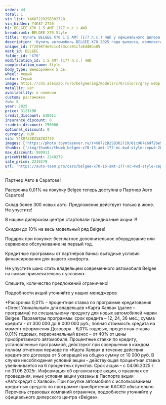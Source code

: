 ```yaml
---
order: 44
total: 1
vin_list: Y4K8722D2SB302720
vin_hidden: Y4K87-2720
h1: BELGEE X70 1.5 AMT (177 л.с.) 4WD
breadcrumb: BELGEE X70 Style
title: 'Купить BELGEE X70 1.5 AMT (177 л.с.) 4WD у официального дилера в Балаково'
description: 'Купить автомобиль BELGEE X70 2025 года выпуска, комплектация Style, цвет - Серый, двигатель - 1.5 AMT (177 л.с.) 4WD у официального дилера в г. Балаково. Стоимость данного автомобиля BELGEE X70 – 2240279'
unique_id: 7f2898f4e9c1c433cca91cfa8dd6da85
mark_id: BELGEE
folder_id: 'X70'
modification_id: 1.5 AMT (177 л.с.) 4WD
complectation_name: Style
body_type: Внедорожник 5 дв.
wheel: левый
color: Серый
image: https://cdn.alexsab.ru/b/belgee/img/models/x70/colors/gray.webp
metallic: нет
availability: в наличии
custom: растаможен
run: 8
year: 2025
price: 3121190
credit_discount: 630911
insurance_discount: 0
tradein_discount: 250000
optional_discount: 0
currency: RUR
vin: Y4K8722D2SB302720
images: ['https://photo.toyotasever.ru/Y4K8722D2SB302720/81c067e6df2be9db9570fcb7d2ed26f6.jpg', 'https://photo.toyotasever.ru/Y4K8722D2SB302720/5e7909223c068eaf618647441571372a.jpg', 'https://photo.toyotasever.ru/Y4K8722D2SB302720/c7fb23c9a40f12d5e2817145732ef29a.jpg', 'https://photo.toyotasever.ru/Y4K8722D2SB302720/675225c3080ea215c4b5be20866cb944.jpg', 'https://photo.toyotasever.ru/Y4K8722D2SB302720/e7365e1d4625f7e495ce10ab3f7514cc.jpg', 'https://photo.toyotasever.ru/Y4K8722D2SB302720/ad780e887293efa64fbe01a7bc22fad1.jpg', 'https://photo.toyotasever.ru/Y4K8722D2SB302720/2ff29d7e8f5c28d5e7017cc200dc13b9.jpg', 'https://photo.toyotasever.ru/Y4K8722D2SB302720/0d7a368a5a07c8b33308a517f263f8cb.jpg', 'https://photo.toyotasever.ru/Y4K8722D2SB302720/8d3b3d6918b1d1ae72c53ca984a580e5.jpg', 'https://photo.toyotasever.ru/Y4K8722D2SB302720/7b4e8ec64cba6f3e77de041773dee94d.jpg', 'https://photo.toyotasever.ru/Y4K8722D2SB302720/51a72c06b0dc73a67778f16a84b30bba.jpg']
thumbs: ['/img/thumbs/thumb_belgee-x70-15-amt-177-лс-4wd-style-серый-2025_d26f6_0.webp', '/img/thumbs/thumb_belgee-x70-15-amt-177-лс-4wd-style-серый-2025_1372a_1.webp', '/img/thumbs/thumb_belgee-x70-15-amt-177-лс-4wd-style-серый-2025_ef29a_2.webp', '/img/thumbs/thumb_belgee-x70-15-amt-177-лс-4wd-style-серый-2025_cb944_3.webp', '/img/thumbs/thumb_belgee-x70-15-amt-177-лс-4wd-style-серый-2025_514cc_4.webp']
max_discount: 880911
priceWithDiscount: 2240279
sale_price: 2240279
url: 'https://auto-team.pro/cars/belgee-x70-15-amt-177-лс-4wd-style-серый-2025/'
---
```

<p>
 Партнер Авто в Саратове!
</p>
<p>
</p>
<p>
 Рассрочка 0,01% на покупку Belgee теперь доступна в Партнер Авто Саратов!
</p>
<p>
 Склад более 300 новых авто. Предложение действует только в июне. He упустите!
</p>
<p>
</p>
<p>
 В нашем дилерском центре стартовали грандиозные акции !!!
</p>
<p>
</p>
<p>
 Скидки дo 10% нa весь модельный ряд Belgee!
</p>
<p>
 Подарок при покупке: бесплатное дополнительное оборудование или сервисное обслуживание на первый год.
</p>
<p>
 Кредитные программы от партнёров банка: выгодные условия финансирования для вашего комфорта.
</p>
<p>
</p>
<p>
 Не упустите шанс стать владельцем современного автомобиля Belgee на самых привлекательных условиях.
</p>
<p>
 Спешите, количество предложений ограничено!
</p>
<p>
</p>
<p>
 Подробности акций уточняйте у наших менеджеров
</p>
<p>
</p>
<p>
 *Рассрочка 0,01% - процентная ставка по программе кредитования «Dirесt Уникальный» для владельцев «Карта Халва» (далее – программа) по специальному продукту для новых автомобилей марки Belgee. Параметры программы: срок кредита – 12, 24, 36 мес.; сумма кредита - от 300 000 до 9 000 000 руб.; полная стоимость кредита на момент оформления Договора – 6,01% годовых, процентная ставка – 0,01% годовых, первоначальный взнос – от 40% от цены приобретаемого автомобиля. Процентные ставки по кредиту, установленные программой, действуют при совершении в каждом полном отчетном периоде по «Карта Халва» в течение действия кредитного договора от 5 операций на общую сумму от 10 000 руб. В случае несоблюдения условий акции - действующая процентная ставка увеличивается на 6 процентных пунктов. Срок акции – с 04.06.2025 г. по 31.06.2025г. Информация об организаторе акции, о правилах ее проведения, иные условия акции указаны в Паспорте акции «Автокредит с Халвой». При покупке автомобиля с использованием кредитных средств по программе приобретение КАСКО обязательно. Перечень страховых компаний ограничен, подробности уточняйте у официального дилерского центра «Belgee».
</p>

